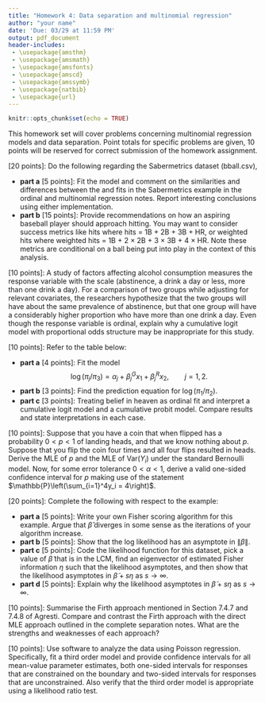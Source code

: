 ```yaml
---
title: "Homework 4: Data separation and multinomial regression"
author: "your name"
date: 'Due: 03/29 at 11:59 PM'
output: pdf_document
header-includes: 
 - \usepackage{amsthm}
 - \usepackage{amsmath}
 - \usepackage{amsfonts}
 - \usepackage{amscd}
 - \usepackage{amssymb}
 - \usepackage{natbib}
 - \usepackage{url}
---
```


\allowdisplaybreaks

\newcommand{\Var}{\mathrm{Var}}
\newcommand{\Prob}{\mathbb{P}}
\newcommand{\E}{\mathrm{E}}
\newcommand{\R}{\mathbb{R}}
\newcommand{\inner}[1]{\langle #1 \rangle}
\newcommand{\yobs}{y_{\text{obs}}}

```r
knitr::opts_chunk$set(echo = TRUE)
```

This homework set will cover problems concerning multinomial regression models and data separation. Point totals for specific problems are given, 10 points will be reserved for correct submission of the homework assignment.

\vspace*{1cm}

\noindent{\bf Problem 1} [20 points]: Do the following regarding the Sabermetrics dataset (bball.csv), 

 - **part a** [5 points]: Fit the \texttt{nnet} model and comment on the similarities and differences between the \texttt{nnet} and \texttt{VGAM} fits in the Sabermetrics example in the ordinal and multinomial regression notes. Report interesting conclusions using either implementation.
 - **part b** [15 points]: Provide recommendations on how an aspiring baseball player should approach hitting. You may want to consider success metrics like hits where hits = 1B + 2B + 3B + HR, or weighted hits where weighted hits = 1B + 2 $\times$ 2B + 3 $\times$ 3B + 4 $\times$ HR. Note these metrics are conditional on a ball being put into play in the context of this analysis.



\vspace*{1cm}

\noindent{\bf Problem 2} [10 points]: A study of factors affecting alcohol consumption measures the response variable with the scale (abstinence, a drink a day or less, more than one drink a day). For a comparison of two groups while adjusting for relevant covariates, the researchers hypothesize that the two groups will have about the same prevalence of abstinence, but that one group will have a considerably higher proportion who have more than one drink a day. Even though the response variable is ordinal, explain why a cumulative logit model with proportional odds structure may be inappropriate for this study.

\vspace*{1cm}

\noindent{\bf Problem 3} [10 points]: Refer to the table below:

\begin{center}
\begin{tabular}{llccc}
\hline 
	& & \multicolumn{3}{c}{Belief in Heaven} \\
    \cline{3-5} 
Race & Gender & Yes & Unsure & No \\	
\hline
Black & Female &  88 &  16 & 2 \\
 	  &   Male &  54 &  17 & 5 \\
White & Female & 397 & 141 & 24 \\
  	  & Male   & 235 & 189 & 39 \\
\hline
\end{tabular}
\end{center}

 - **part a** [4 points]: Fit the model
$$
 \log(\pi_j/\pi_3) = \alpha_j + \beta_j^Gx_1 + \beta_j^R x_2, \qquad j = 1,2.
$$
- **part b** [3 points]: Find the prediction equation for $\log(\pi_1/\pi_2)$.
- **part c** [3 points]: Treating belief in heaven as ordinal fit and interpret a cumulative logit model and a cumulative probit model. Compare results and state interpretations in each case.



\vspace*{1cm}


\noindent{\bf Problem 4} [10 points]: Suppose that you have a coin that when flipped has a probability $0 < p < 1$ of landing heads, and that we know nothing about $p$. Suppose that you flip the coin four times and all four flips resulted in heads. Derive the MLE of $p$ and the MLE of $\Var(Y_i)$ under the standard Bernoulli model. Now, for some error tolerance $0 < \alpha < 1$, derive a valid one-sided confidence interval for $p$ making use of the statement $\Prob\left(\sum_{i=1}^4y_i = 4\right)$.

\vspace*{1cm}

\noindent{\bf Problem 5} [20 points]: Complete the following with respect to the \texttt{endometrial} example:

  - **part a** [5 points]: Write your own Fisher scoring algorithm for this example. Argue that $\hat\beta$ diverges in some sense as the iterations of your algorithm increase.
  - **part b** [5 points]: Show that the log likelihood has an asymptote in $\|\beta\|$.
  - **part c** [5 points]: Code the likelihood function for this dataset, pick a value of $\tilde\beta$ that is in the LCM, find an eigenvector of estimated Fisher information $\eta$ such that the likelihood asymptotes, and then show that the likelihood asymptotes in $\tilde\beta + s\eta$ as $s \to \infty$.
  - **part d** [5 points]: Explain why the likelihood asymptotes in $\tilde\beta + s\eta$ as $s \to \infty$.


\vspace*{1cm}

\noindent{\bf Problem 6} [10 points]: Summarise the Firth approach mentioned in Section 7.4.7 and 7.4.8 of Agresti. Compare and contrast the Firth approach with the direct MLE approach outlined in the complete separation notes. What are the strengths and weaknesses of each approach?

\vspace*{1cm}


\noindent{\bf Problem 7} [10 points]: Use \texttt{glmdr} software to analyze the \texttt{catrec.txt} data using Poisson regression. Specifically, fit a third order model and provide confidence intervals for all mean-value parameter estimates, both one-sided intervals for responses that are constrained on the boundary and two-sided intervals for responses that are unconstrained. Also verify that the third order model is appropriate using a likelihood ratio test.





